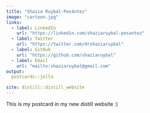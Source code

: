 ```yaml
---
title: "Shazia Ruybal-Pesántez"
image: "cartoon.jpg"
links:
  - label: LinkedIn
    url: "https://linkedin.com/shaziaruybal-pesantez"
  - label: Twitter
    url: "https://twitter.com/drshaziaruybal"
  - label: GitHub
    url: "https://github.com/shaziaruybal"
  - label: Email
    url: "mailto:shaziaruybal@gmail.com"
output:
  postcards::jolla

site: distill::distill_website
---
```

 
This is my postcard in my new distill website :)
